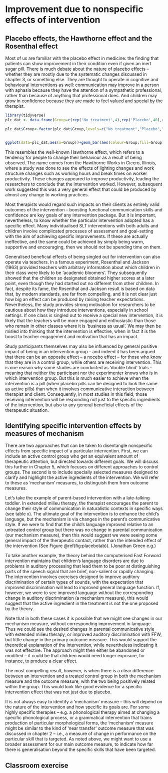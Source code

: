 # Improvement due to nonspecific effects of intervention

## Placebo effects, the Hawthorne effect and the Rosenthal effect

Most of us are familiar with the placebo effect in medicine: the finding that patients can show improvement in their condition even if given an inert sugar pill. There is much debate about the nature of placebo effects – whether they are mostly due to the systematic changes discussed in chapter 3, or something else. They are thought to operate in cognitive and behavioural interventions as well: communication may improve in a person with aphasia because they have the attention of a sympathetic professional, rather than because of anything that professional does. And children may grow in confidence because they are made to feel valued and special by the therapist. 


```r

library(tidyverse)
plc_dat <- data.frame(Group=c(rep('No treatment',4),rep('Placebo',40),rep('Intervention',70)))

plc_dat$Group<-factor(plc_dat$Group,levels=c("No treatment","Placebo","Intervention"))


ggplot(data=plc_dat,aes(x=Group))+geom_bar(aes(colour=Group,fill=Group))+theme_bw()+ylab('Outcome') + annotate('text',x=1.3,y=55,label='Placebo Effect') + geom_segment(aes(x=2, xend=2, y=70, yend=40), size = 0.75, arrow = arrow(length = unit(0.25, "cm")))+ geom_segment(aes(x=2, xend=2, y=40, yend=70), size = 0.75, arrow = arrow(length = unit(0.25, "cm")))
```

This resembles the well-known Hawthorne effect, which refers to a tendency for people to change their behaviour as a result of being observed. The name comes from the Hawthorne Works in Cicero, Illinois, where a study was done to see the effects of lighting changes and work structure changes such as working hours and break times on worker productivity. These changes appeared to improve productivity, leading the researchers to conclude that the intervention worked. However, subsequent work suggested this was a very general effect that could be produced by almost any change to working practices.  

Most therapists would regard such impacts on their clients as entirely valid outcomes of the intervention – boosting functional communication skills and confidence are key goals of any intervention package. But it is important, nevertheless, to know whether the particular intervention adopted has a specific effect. Many individualised SLT interventions with both adults and children involve complicated processes of assessment and goal-setting with the aim of achieving specific improvements. If these are actually ineffective, and the same could be achieved by simply being warm, supportive and encouraging, then we should not be spending time on them. 

Generalised beneficial effects of being singled out for intervention can also operate via teachers. In a famous experiment, Rosenthal and Jackson (1963) provided teachers with arbitrary information about which children in their class were likely to be 'academic bloomers'. They subsequently showed that the children so designated obtained higher scores at a later point, even though they had started out no different from other children. In fact, despite its fame, the Rosenthal and Jackson result is based on data that, by modern standards, are far from compelling, and it is not clear just how big an effect can be produced by raising teacher expectations. Nevertheless, the study provides strong motivation for researchers to be cautious about how they introduce interventions, especially in school settings. If one class is singled out to receive a special new intervention, it is likely that the teachers will be more engaged and enthusiastic than those who remain in other classes where it is 'business as usual'. We may then be misled into thinking that the intervention is effective, when in fact it is the boost to teacher engagement and motivation that has an impact.

Study participants themselves may also be influenced by general positive impact of being in an intervention group – and indeed it has been argued that there can be an opposite effect – a nocebo effect – for those who know that they are in a control group, while others are receiving intervention. This is one reason why some studies are conducted as 'double blind' trials – meaning that neither the participant nor the experimenter knows who is in which intervention group. But this is much easier to achieve when the intervention is a pill (when placebo pills can be designed to look the same as active pills) than when it involves communicative interaction between therapist and client. Consequently, in most studies in this field, those receiving intervention will be responding not just to the specific ingredients of the intervention, but also to any general beneficial effects of the therapeutic situation.

## Identifying specific intervention effects by measures of mechanism

There are two approaches that can be taken to disentangle nonspecific effects from specific impact of a particular intervention. First, we can include an active control group who get an equivalent amount of therapeutic attention, but directed towards different goals.  We will discuss this further in Chapter 5, which focuses on different approaches to control groups. The second is to include specially selected measures designed to clarify and highlight the active ingredients of the intervention. We will refer to these as 'mechanism' measures, to distinguish them from outcome measures.

Let's take the example of parent-based intervention with a late-talking toddler. In extended milieu therapy, the therapist encourages the parent to change their style of communication in naturalistic contexts in specific ways (see table x).  The ultimate goal of the intervention is to enhance the child's language, but the mechanism is via changes in the parent's communicative style. If we were to find that the child's language improved relative to an untreated control group but there was no change in parental communication (our mechanism measure), then this would suggest we were seeing some general impact of the therapeutic contact, rather than the intended effect of the intervention (See Figure \@ref(fig:placebotab)).
(Jonathan Green e.g.)

To take another example, the theory behind the computerised Fast Forword intervention maintains that children's language disorders are due to problems in auditory processing that lead them to be poor at distinguishing parts of the speech signal that are brief, non-salient or rapidly changing. The intervention involves exercises designed to improve auditory discrimination of certain types of sounds, with the expectation that improved discrimination will lead to improved general language function. If, however, we were to see improved language without the corresponding change in auditory discrimination (a mechanism measure), this would suggest that the active ingredient in the treatment is not the one proposed by the theory.

Note that in both these cases it is possible that we might see changes in our mechanism measure, without corresponding improvement in language. Thus we could see the desired changes in parental communicative style with extended milieu therapy, or improved auditory discrimination with FFW, but little change in the primary outcome measure. This would support the theoretical explanation of the intervention, while nevertheless indicating it was not effective. The approach might then either be abandoned or modified – it could be that children would need longer exposure, for instance, to produce a clear effect. 

The most compelling result, however, is when there is a clear difference between an intervention and a treated control group in both the mechanism measure and the outcome measure, with the two being positively related within the group. This would look like good evidence for a specific intervention effect that was not just due to placebo.

It is not always easy to identify a 'mechanism' measure – this will depend on the nature of the intervention and how specific its goals are. For some highly specific therapies – e.g. a phonological therapy aimed at changing a specific phonological process, or a grammatical intervention that trains production of particular morphological forms, the 'mechanism' measure might be similar to the kind of 'near transfer' outcome measure that was discussed in chapter 2 – i.e., a measure of change in performance on the particular skill that is targeted. As noted above, we might want to use a broader assessment for our main outcome measure, to indicate how far there is generalisation beyond the specific skills that have been targeted.

## Classroom exercise

 

